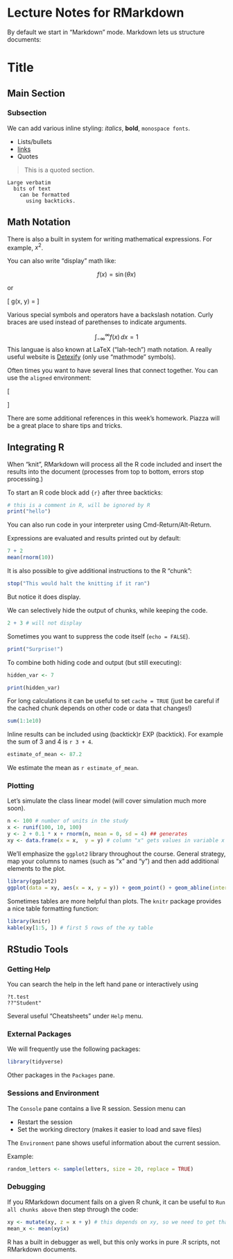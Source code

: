 # Lecture Notes for RMarkdown

By default we start in "Markdown" mode. Markdown lets us structure documents:

# Title
## Main Section
### Subsection 


We can add various inline styling: *italics*, **bold**, `monospace fonts`. 

- Lists/bullets
- [links](http://www.wikipedia.org)
- Quotes

> This is a quoted section.

```
Large verbatim
  bits of text
    can be formatted
      using backticks.
```
## Math Notation

There is also a built in system for writing mathematical expressions. For example, $x^2$.

You can also write "display" math like:

$$f(x) = \sin(\theta x)$$

or

\[
g(x, y) = \frac{x + y}{2}
\]

Various special symbols and operators have a backslash notation. Curly braces are used instead of parethenses to indicate arguments.

$$\int_{-\infty}^\infty f(x) \, dx = 1$$
This languae is also known at LaTeX ("lah-tech") math notation. A really useful website is [Detexify](http://detexify.kirelabs.org/classify.html) (only use "mathmode" symbols).

Often times you want to have several lines that connect together. You can use the `aligned` environment:

\[
\begin{aligned}
  f(x) &= x^2 + 2xy + y^2 \\
  &= (x + y)^2
\end{aligned}
\]

There are some additional references in this week's homework. Piazza will be a great place to share tips and tricks.


## Integrating R

When "knit", RMarkdown will process all the R code included and insert the results into the document (processes from top to bottom, errors stop processing.)

To start an R code block add `{r}` after three backticks:

```r
# this is a comment in R, will be ignored by R
print("hello")
```

You can also run code in your interpreter using Cmd-Return/Alt-Return.

Expressions are evaluated and results printed out by default:
```r
7 + 2
mean(rnorm(10))
```

It is also possible to give additional instructions to the R "chunk":
```r
stop("This would halt the knitting if it ran")
```
But notice it does display.

We can selectively hide the output of chunks, while keeping the code.
```r
2 + 3 # will not display
```

Sometimes you want to suppress the code itself (`echo = FALSE`).
```r
print("Surprise!")
```

To combine both hiding code and output (but still executing):

```r
hidden_var <- 7
```

```r
print(hidden_var)
```

For long calculations it can be useful to set `cache = TRUE` (just be careful if the cached chunk depends on other code or data that changes!)
```r
sum(1:1e10)
```

Inline results can be included using (backtick)r EXP (backtick). For example the sum of 3 and 4 is `r 3 + 4`.

```r
estimate_of_mean <- 87.2
```

We estimate the mean as `r estimate_of_mean`.


### Plotting

Let's simulate the class linear model (will cover simulation much more soon).
```r
n <- 100 # number of units in the study
x <- runif(100, 10, 100)
y <- 2 + 0.1 * x + rnorm(n, mean = 0, sd = 4) ## generates 
xy <- data.frame(x = x,  y = y) # column "x" gets values in variable x
```

We'll emphasize the `ggplot2` library throughout the course. General strategy, map your columns to names (such as "x" and "y") and then add additional elements to the plot.
```r
library(ggplot2)
ggplot(data = xy, aes(x = x, y = y)) + geom_point() + geom_abline(intercept = 2, slope = 0.1, color = "blue")
```


Sometimes tables are more helpful than plots. The `knitr` package provides a nice table formatting function:
```r
library(knitr)
kable(xy[1:5, ]) # first 5 rows of the xy table
```

## RStudio Tools

### Getting Help

You can search the help in the left hand pane or interactively using

```
?t.test
??"Student"
```

Several useful "Cheatsheets" under `Help` menu.


### External Packages

We will frequently use the following packages:

```r
library(tidyverse)
```

Other packages in the `Packages` pane.

### Sessions and Environment

The `Console` pane contains a live R session. Session menu can

- Restart the session
- Set the working directory (makes it easier to load and save files)

The `Environment` pane shows useful information about the current session.

Example:
```r
random_letters <- sample(letters, size = 20, replace = TRUE)
```

### Debugging

If you RMarkdown document fails on a given R chunk, it can be useful to `Run all chunks above` then step through the code:

```r
xy <- mutate(xy, z = x + y) # this depends on xy, so we need to get that from a previous chunk
mean_x <- mean(xy$x)
```

R has a built in debugger as well, but this only works in pure .R scripts, not RMarkdown documents.
